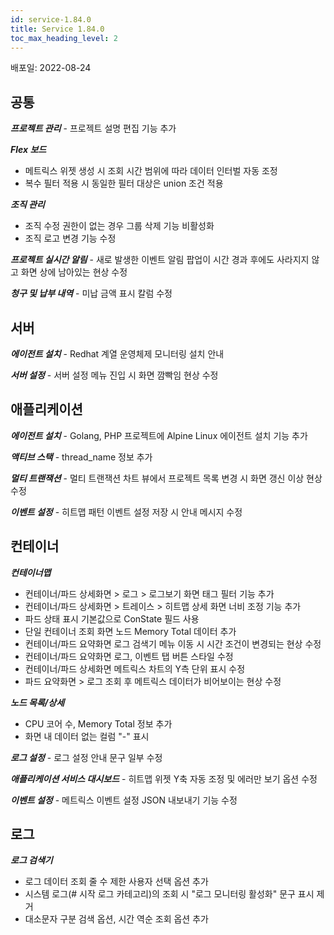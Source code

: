 ```yaml
---
id: service-1.84.0
title: Service 1.84.0
toc_max_heading_level: 2
---
```



배포일: 2022-08-24

## 공통

***프로젝트 관리*** - 프로젝트 설명 편집 기능 추가

***Flex 보드***

- 메트릭스 위젯 생성 시 조회 시간 범위에 따라 데이터 인터벌 자동 조정
- 복수 필터 적용 시 동일한 필터 대상은 union 조건 적용

***조직 관리***

- 조직 수정 권한이 없는 경우 그룹 삭제 기능 비활성화
- 조직 로고 변경 기능 수정

***프로젝트 실시간 알림*** - 새로 발생한 이벤트 알림 팝업이 시간 경과 후에도 사라지지 않고 화면 상에 남아있는 현상 수정

***청구 및 납부 내역*** - 미납 금액 표시 칼럼 수정


## 서버

***에이전트 설치*** - Redhat 계열 운영체제 모니터링 설치 안내

***서버 설정*** - 서버 설정 메뉴 진입 시 화면 깜빡임 현상 수정

## 애플리케이션

***에이전트 설치*** - Golang, PHP 프로젝트에 Alpine Linux 에이전트 설치 기능 추가

***액티브 스택*** - thread_name 정보 추가

***멀티 트랜잭션*** - 멀티 트랜잭션 차트 뷰에서 프로젝트 목록 변경 시 화면 갱신 이상 현상 수정

***이벤트 설정*** - 히트맵 패턴 이벤트 설정 저장 시 안내 메시지 수정

## 컨테이너

***컨테이너맵***

- 컨테이너/파드 상세화면 > 로그 > 로그보기 화면 태그 필터 기능 추가
- 컨테이너/파드 상세화면 > 트레이스 > 히트맵 상세 화면 너비 조정 기능 추가
- 파드 상태 표시 기본값으로 ConState 필드 사용
- 단일 컨테이너 조회 화면 노드 Memory Total 데이터 추가
- 컨테이너/파드 요약화면 로그 검색기 메뉴 이동 시 시간 조건이 변경되는 현상 수정
- 컨테이너/파드 요약화면 로그, 이벤트 탭 버튼 스타일 수정
- 컨테이너/파드 상세화면 메트릭스 차트의 Y측 단위 표시 수정
- 파드 요약화면 > 로그 조회 후 메트릭스 데이터가 비어보이는 현상 수정

***노드 목록/상세*** 

- CPU 코어 수, Memory Total 정보 추가
- 화면 내 데이터 없는 컬럼 "-" 표시

***로그 설정*** - 로그 설정 안내 문구 일부 수정

***애플리케이션 서비스 대시보드*** - 히트맵 위젯 Y축 자동 조정 및 에러만 보기 옵션 수정

***이벤트 설정*** - 메트릭스 이벤트 설정 JSON 내보내기 기능 수정 

## 로그

***로그 검색기***

- 로그 데이터 조회 줄 수 제한 사용자 선택 옵션 추가 
- 시스템 로그(# 시작 로그 카테고리)의 조회 시 "로그 모니터링 활성화" 문구 표시 제거
- 대소문자 구분 검색 옵션, 시간 역순 조회 옵션 추가
